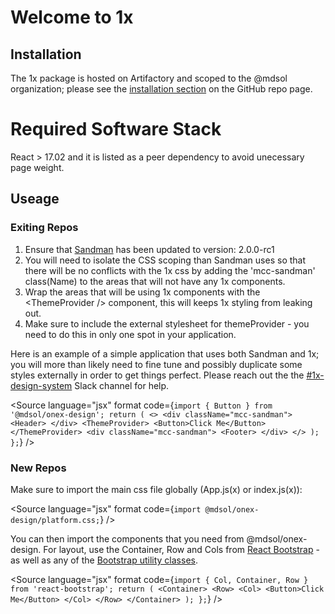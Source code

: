 
<Meta title="1x" />

# Welcome to 1x

## Installation

The 1x package is hosted on Artifactory and scoped to the @mdsol organization; please see the [installation section](https://github.com/mdsol/onex-design#installing-the-package) on the GitHub repo page.

# Required Software Stack

React > 17.02 and it is listed as a peer dependency to avoid unecessary page weight.

## Useage

### Exiting Repos

1. Ensure that [Sandman](https://github.com/mdsol/sandman) has been updated to version: 2.0.0-rc1
2. You will need to isolate the CSS scoping than Sandman uses so that there will be no conflicts with the 1x css by adding the 'mcc-sandman' class(Name) to the areas that will not have any 1x components.
3. Wrap the areas that will be using 1x components with the &lt;ThemeProvider /&gt; component, this will keeps 1x styling from leaking out.
4. Make sure to include the external stylesheet for themeProvider - you need to do this in only one spot in your application.

Here is an example of a simple application that uses both Sandman and 1x; you will more than likely need to fine tune and possibly duplicate some styles externally in order to get things perfect. Please reach out the the [#1x-design-system](https://mdsol.slack.com/messages/1x-design-system/) Slack channel for help.

<Source
  language="jsx"
  format
  code={`import { Button } from '@mdsol/onex-design';
  return (
    <>
      <div className="mcc-sandman">
        <Header>
      </div>
      <ThemeProvider>
         <Button>Click Me</Button>
      </ThemeProvider>
      <div className="mcc-sandman">
        <Footer>
      </div>
    </>
  );
};`}
/>

### New Repos

Make sure to import the main css file globally (App.js(x) or index.js(x)):

<Source language="jsx" format code={`import @mdsol/onex-design/platform.css;`} />

You can then import the components that you need from @mdsol/onex-design. For layout, use the Container, Row and Cols from [React Bootstrap](https://react-bootstrap.github.io/layout/breakpoints/) - as well as any of the [Bootstrap utility classes](https://getbootstrap.com/docs/5.2/utilities/api/).

<Source
  language="jsx"
  format
  code={`import { Col, Container, Row } from 'react-bootstrap';
  return (
    <Container>
      <Row>
        <Col>
          <Button>Click Me</Button>
        </Col>
      </Row>
    </Container>
  );
};`}
/>
